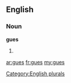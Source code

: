 {{also|gués}}
==English==

===Noun===
'''gues'''

# {{plural of|[[gue]]}}

[[Category:English plurals]]

[[ar:gues]]
[[fr:gues]]
[[my:gues]]